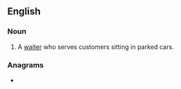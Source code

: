 {{also|carhop|car-hop}}
==English==

===Noun===
{{en-noun}}

# A [[waiter]] who serves customers sitting in parked cars.

===Anagrams===
* {{anagrams|en|a=achopr|Chopra|coprah}}